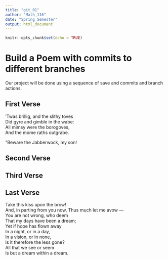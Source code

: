 ```yaml
---
title: "git_01"
author: "Math_116"
date: "Spring Semester"
output: html_document
---
```


```r
knitr::opts_chunk$set(echo = TRUE)
```
# Build a Poem with commits to different branches
Our project will be done using a sequence of save and commits and branch actions.
<!-- Do not modify or change any text in "!--" bracketed areas such as this --- these are instructions to
you, if you change any of this the git program will notice it and compromise your git merging strategy !-->

## First Verse 
<!--Put the first five lines of a poem by Lewis Carrol in this section!-->

’Twas brillig, and the slithy toves   
      Did gyre and gimble in the wabe:   
All mimsy were the borogoves,   
      And the mome raths outgrabe.   

“Beware the Jabberwock, my son!   

## Second Verse
<!--Put the first five lines of a poem by Robert Frost here!-->

## Third Verse
<!--Put the first two verses of The Walrus and the Carpenter here!-->

## Last Verse
<!--Put a short poem of your choice 8-20 lines,here!-->

Take this kiss upon the brow!  
And, in parting from you now, 
Thus much let me avow —  
You are not wrong, who deem  
That my days have been a dream;  
Yet if hope has flown away  
In a night, or in a day,  
In a vision, or in none,  
Is it therefore the less gone?    
All that we see or seem  
Is but a dream within a dream.  
